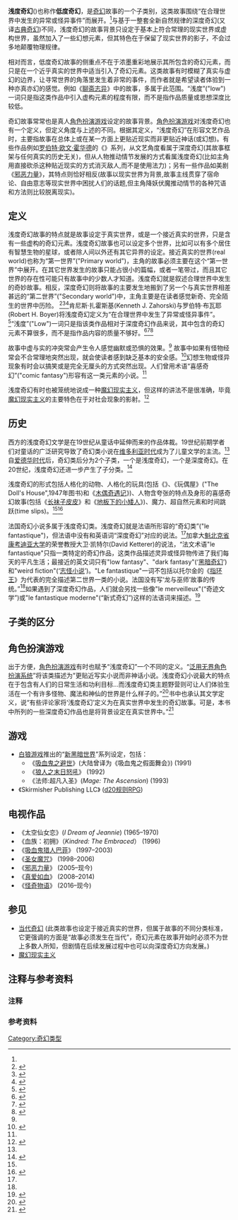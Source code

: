 '''浅度奇幻'''({{lang-en|'''low fantasy'''}})也称作'''低度奇幻'''，是[[奇幻|奇幻]]故事的一个子类别，这类故事围绕“在合理世界中发生的异常或怪异事件”而展开。<ref name="Stableford" />与基于一整套全新自然规律的深度奇幻(又译[[古典奇幻|古典奇幻]])不同，浅度奇幻的故事背景只设定于基本上符合常理的现实世界或虚构世界，虽然加入了一些幻想元素，但其特色在于保留了现实世界的影子，不会过多地颠覆物理规律。

相对而言，低度奇幻故事的侧重点不在于浓墨重彩地展示其所包含的奇幻元素，而只是在一个近乎真实的世界中适当引入了奇幻元素。这类故事有时模糊了真实与虚幻的边界，让寻常世界的角落里发生着非常的事件，而作者就是希望读者体验到一种亦真亦幻的感觉。例如《[[聊斋志异|聊斋志异]]》中的故事，多属于此范围。“浅度”("low")一词只是指这类作品中引入虚构元素的程度有限，而不是指作品质量或思想深度比较低。

奇幻故事常常也是真人[[角色扮演游戏|角色扮演游戏]]设定的故事背景。[[角色扮演游戏|角色扮演游戏]]对浅度奇幻也有一个定义，但定义角度与上述的不同。根据其定义，“浅度奇幻”在形容文艺作品时，主要指故事在总体上或在某一方面上更贴近现实而非更贴近神话(或幻想)。有些作品例如[[罗伯特·欧文·霍华德|罗伯特·欧文·霍华德]]的《{{link-en|野蛮人柯南系列|Conan the Barbarian}}》系列，从文艺角度看属于深度奇幻(其故事框架与任何真实的历史无关)，但从人物推动情节发展的方式看属浅度奇幻(比如主角用直接砍杀这种贴近现实的方式消灭敌人,而不是使用法力)；另有一些作品如美剧《[[邪恶力量|邪恶力量]]》，其特点则恰好相反(故事以现实世界为背景,故事主线贯穿了宿命论、自由意志等现实世界中困扰人们的话题,但主角降妖伏魔推动情节的各种咒语和方法则比较脱离现实)。

== 定义 ==
浅度奇幻故事的特点就是故事设定于真实世界，或是一个接近真实的世界，只是含有一些虚构的奇幻元素。浅度奇幻故事也可以设定多个世界，比如可以有多个居住有智慧生物的星球，或者除人间以外还有其它异界的设定。接近真实的世界(real world)也称为“第一世界”("Primary world")，主角的故事必须主要在这个“第一世界”中展开。在其它世界发生的故事只能占很小的篇幅，或者一笔带过，而且其它世界的存在性可能只有故事中的少数人才知道。浅度奇幻就是叙述合理世界中发生的奇妙故事。相反，深度奇幻则将故事的主要发生地搬到了另一个与真实世界相差甚远的“第二世界”("Secondary world")中，主角主要是在读者感觉新奇、完全陌生的世界中历险。
<ref>{{cite book |title=Reading and Writing Literary Genres |last1=Buss |first1=Kathleen |authorlink= |last2=Karnowski |first2=Lee |year=2000 |publisher=International Reading Assoc. |location= |isbn=978-0-87207-257-2 |page=114 |url=http://books.google.co.uk/books?id=4grfkpvjHjcC&printsec=frontcover&dq=9780872072572&cd=1#v=onepage&q=&f=false |access-date=2014-08-19 |archive-date=2012-11-12 |archive-url=https://web.archive.org/web/20121112163200/http://books.google.co.uk/books?id=4grfkpvjHjcC&printsec=frontcover&dq=9780872072572&cd=1#v=onepage&q=&f=false |dead-url=no }}</ref><ref name="Perry">{{cite book |title=Teaching Fantasy Novels |last=Perry |first=Phyllis Jean |authorlink= |year=2003 |publisher=Libraries Unlimited |location= |isbn=978-1-56308-987-9 |page=vi |url=http://books.google.co.uk/books?id=QOyjYu7VebcC&printsec=frontcover&dq=9781563089879&cd=1#v=onepage&q=&f=false |access-date=2014-08-19 |archive-date=2012-11-12 |archive-url=https://web.archive.org/web/20121112163257/http://books.google.co.uk/books?id=QOyjYu7VebcC&printsec=frontcover&dq=9781563089879&cd=1#v=onepage&q=&f=false |dead-url=no }}</ref><ref name="Gamble">{{cite book |title=Exploring Children's Literature |last1=Gamble |first1=Nikki |authorlink= |last2=Yates |first2=Sally |year=2008 |publisher=SAGE Publications Ltd |location= |isbn=978-1-4129-3013-0 |pages=102–103 |url=http://books.google.co.uk/books?id=pMRQiO4mIzQC&printsec=frontcover&dq=9781412930130&cd=1#v=onepage&q=&f=false |access-date=2014-08-19 |archive-date=2012-11-12 |archive-url=https://web.archive.org/web/20121112163332/http://books.google.co.uk/books?id=pMRQiO4mIzQC&printsec=frontcover&dq=9781412930130&cd=1#v=onepage&q=&f=false |dead-url=no }}</ref>肯尼斯·扎霍斯基(Kenneth J. Zahorski)与罗伯特·布瓦耶(Robert H. Boyer)将浅度奇幻定义为“在合理世界中发生了异常或怪异事件”。<ref name="Stableford">{{cite book|title=The A to Z of Fantasy Literature|url=https://archive.org/details/tozfantasylitera00stab|last=Stableford|first=Brian|publisher=Scarecrow Press|year=2009|page=[https://archive.org/details/tozfantasylitera00stab/page/256 256]|isbn=978-0-8108-6829-8}}</ref>“浅度”("Low")一词只是指该类作品相对于深度奇幻作品来说，其中包含的奇幻元素不算很多，而不是指作品内容的质量不够好。<ref>{{cite book |title=One Earth, One People |last=Oziewicz |first=Marek |authorlink= |year=2008 |publisher=McFarland & Co |isbn=978-0-7864-3135-9 |page=78 }}</ref><ref>{{cite book |title=The Fantastic Imagination II |last1=Boyer |first1=Robert H. |last2=Zahorski |first2=Kenneth J. |year=1978 |publisher=Avon |isbn=978-0-380-41533-5 |page=2 }}</ref><ref>{{cite book|title=The Aesthetics of fantasy literature and art|first=Roger C.|last=Schlobin|page=56|publisher=University of Notre Dame Press|year=1982|isbn=978-0-268-00600-6}}</ref>

故事中虚与实的冲突常会产生令人感觉幽默或恐惧的效果。<ref name="Stableford" /> 故事中如果有怪物经常会不合常理地突然出现，就会使读者感到缺乏基本的安全感。<ref>{{cite book|title=Survey of Modern Fantasy Literature|volume=5|page=2244|first=Frank Northen|last=Magill|publisher=Salem Press|year=1983|isbn=978-0-89356-455-1}}</ref>幻想生物或怪异现象有时会以搞笑或是完全无厘头的方式突然出现。人们曾用术语“喜感奇幻”("comic fantasy")形容有这一类元素的小说。<ref name="Haase" />

浅度奇幻有时也被笼统地说成一种[[魔幻现实主义|魔幻现实主义]]，但这样的讲法不是很准确，毕竟[[魔幻现实主义|魔幻现实主义]]的主要特色在于对社会现象的影射。<ref name="Haase">{{cite book|title=The Greenwood Encyclopedia of Folktales and Fairy Tales|volume=1|first=Donald|last=Haase|page=333|publisher=Greenwood Publishing Group|year=2008|isbn=978-0-313-33442-9}}</ref>

== 历史 ==
西方的浅度奇幻文学是在19世纪从童话中延伸而来的作品体裁。19世纪前期学者们对童话的广泛研究导致了奇幻类小说在[[维多利亚时代|维多利亚时代]]成为了儿童文学的主流。<ref name="Jean-François" />自[[爱德华时代|爱德华时代]]后，奇幻类后分为2个子类，一个是浅度奇幻，一个是深度奇幻。在20世纪，浅度奇幻还进一步产生了子分类。<ref name="Jean-François">{{cite book |title=Worlds of Wonder |last=Jean-François |first=Leroux |authorlink= |editor1-last=Jean-François |editor1-first=Leroux |editor2-last=La Bossière |editor2-first=Camille R. |year=2004 |publisher=University of Ottawa |isbn=978-0-7766-0570-8 |pages=190–192 |chapter=The World Is Its Own Place |url=http://books.google.co.uk/books?id=v4VAFl2pJ0gC&printsec=frontcover&dq=9780776605708&cd=1#v=onepage&q=&f=false |access-date=2014-08-19 |archive-date=2015-02-08 |archive-url=https://web.archive.org/web/20150208095126/http://books.google.co.uk/books?id=v4VAFl2pJ0gC&printsec=frontcover&dq=9780776605708&cd=1#v=onepage&q=&f=false |dead-url=no }}</ref> 

浅度奇幻的形式包括人格化的动物、人格化的玩具(包括《{{link-en|魔柜小奇兵|The Indian in the Cupboard}}》、《玩偶屋》("The Doll's House",1947年图书)和《[[木偶奇遇记|木偶奇遇记]]》)、人物含夸张的特点及身形的喜感奇幻故事(包括《[[长袜子皮皮|长袜子皮皮]]》和《[[地板下的小矮人|地板下的小矮人]]》)、魔力、超自然元素和时间跳跃(time slips)。<ref name="Jean-François" /><ref name="TempleFreemanMoss">{{cite book|title=Children's Books in Children's Hands|first1=Charles A.|last1=Temple|first2=Evelyn Blossom|last2=Freeman|first3=Joy F.|last3=Moss|page=340|publisher=Allyn and Bacon|year=1998|isbn=978-0-205-16995-5}}</ref>

法国奇幻小说多属于浅度奇幻类。浅度奇幻就是法语所形容的“奇幻类”("le fantastique")，但法语中没有和英语词“深度奇幻”对应的说法。<ref name=Ketterer />加拿大[[魁北克省|魁北克省]][[康考迪亚大学|康考迪亚大学]]的荣誉教授大卫·凯特尔(David Ketterer)的说法，“法文术语"le fantastique"只指一类特定的奇幻作品，这类作品描述灵异或怪异物传进了我们每天的平凡生活；最接近的英文词只有"low fantasy"、"dark fantasy"(‘[[黑暗奇幻|黑暗奇幻]]’)和"weird fiction"(‘[[志怪小说|志怪小说]]’)。"Le fantastique"一词不包括以托尔金的《[[指环王|指环王]]》为代表的完全描述第二世界一类的小说。法国没有写‘龙与巫师’故事的传统。”<ref name=Ketterer />如果遇到了深度奇幻作品，人们就会另找一些像"le merveilleux"(“奇迹文学”)或"le fantastique moderne"(“新式奇幻”)这样的法语词来描述。<ref name=Ketterer>{{cite book|title=Canadian Science Fiction and Fantasy|url=https://archive.org/details/canadiansciencef00davi|first=David|last=Ketterer|publisher=Indiana University Press|year=1992|isbn=978-0-253-33122-9|chapter=French-Canadian Fantastique (1837-1983)|page=[https://archive.org/details/canadiansciencef00davi/page/27 27]}}</ref>

== 子类的区分 ==

== 角色扮演游戏 ==
出于方便，[[角色扮演游戏|角色扮演游戏]]有时也赋予“浅度奇幻”一个不同的定义。“[[泛用无界角色扮演系统|泛用无界角色扮演系统]]”将该类描述为"更贴近写实小说而非神话小说。浅度奇幻小说最大的特点在于包含有人们的日常生活和功利目标...而浅度奇幻类主题野营则可让人们体验生活在一个有许多怪物、魔法和神仙的世界是什么样子的。”<ref>{{cite book|title=GURPS Fantasy|publisher=Steve Jackson Games|last=Stoddard|first=William H.|year=2009|isbn=9781556347962|page=6}}</ref>书中也承认其文学定义，说“有些评论家将‘浅度奇幻’定义为在真实世界中发生的奇幻故事。可是，本书中所列的一些深度奇幻作品也是将背景设定在真实世界中。”<ref name="Stoddard13">{{cite book|title=GURPS Fantasy|publisher=Steve Jackson Games|last=Stoddard|first=William H.|year=2009|isbn=9781556347962|page=13}}</ref> 

== 游戏 ==
* [[White_Wolf|白狼游戏]]推出的“[[新黑暗世界|新黑暗世界]]”系列设定，包括：
** 《[[吸血鬼之避世|吸血鬼之避世]]》(大陆曾译为《吸血鬼之假面舞会》) (1991)
** 《[[狼人之末日怒吼|狼人之末日怒吼]]》 (1992)
** 《法师:超凡入圣》(''Mage: The Ascension'') (1993)
* 《Skirmisher Publishing LLC》 ([[d20规则|d20规则]]RPG)

== 电视作品 ==
* 《太空仙女恋》(''I Dream of Jeannie'') (1965–1970)
* 《血族：初拥》（''Kindred: The Embraced''） (1996)
* 《[[吸血鬼猎人巴菲|吸血鬼猎人巴菲]]》 (1997–2003)
* 《[[圣女魔咒|圣女魔咒]]》 (1998–2006)
* 《[[邪恶力量|邪恶力量]]》 (2005–现今)
* 《[[真爱如血|真爱如血]]》 (2008–2014)
* 《[[怪奇物语|怪奇物语]]》 (2016–现今)

== 参见 ==
* [[当代奇幻|当代奇幻]] (此类故事也设定于接近真实的世界，但属于故事的不同分类标准，它更强调的方面是“故事必须发生在当代”，奇幻元素在故事开始时必须不为世上多数人所知，但剧情在后续发展过程中也可以向深度奇幻方向发展。)
* [[魔幻现实主义|魔幻现实主义]]

== 注释与参考资料 ==
=== 注释 ===
{{reflist|group=n}}
=== 参考资料 ===
{{Reflist|2}}

{{DEFAULTSORT:Low Fantasy}}
[[Category:奇幻类型|Category:奇幻类型]]